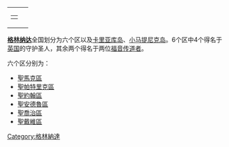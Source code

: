 {|align=right
|valign=top|
{| class="wikitable" align=right width=280px style="font-size:90%;"
|+ align=center style="background:#BFD7FF"| 
|-
|<!--align=left|-->{{Image label begin|image=Blank map of Grenada.svg|width={{{width|280px}}}|float={{{float|none}}}}}
{{Image label small|x=-205.0|y=-35.0|scale={{{width|-1}}}|text=[[卡里亞庫和小馬提尼克|卡里亞庫和小馬提尼克]]}}
{{Image label small|x=-135.0|y=-136.0|scale={{{width|-1}}}|text=[[聖派屈克區|聖派屈克區]]}}
{{Image label small|x=-133.0|y=-200.0|scale={{{width|-1}}}|text=[[聖安德魯區|聖安德魯區]]}}
{{Image label small|x=-106.0|y=-245.0|scale={{{width|-1}}}|text=[[聖戴維區|聖戴維區]]}}
{{Image label small|x=-46.0|y=-145.0|scale={{{width|-1}}}|text=[[聖馬克區|聖馬克區]]}}
{{Image label small|x=-25.0|y=-175.0|scale={{{width|-1}}}|text=[[聖約翰區|聖約翰區]]}}
{{Image label small|x=-18.0|y=-218.0|scale={{{width|-1}}}|text=[[聖喬治區|聖喬治區]]}}
{{Image label|x=-46.0|y=-65.0|scale={{{width|-1}}}|text=[[加勒比海|'''''加勒比海''''']]}}
{{Image label|x=-212.0|y=-165.0|scale={{{width|-1}}}|text=[[格瑞那達|'''''格瑞那達''''']]}}
{{Image label end}}
|}
|valign=top|
|}
'''[[格林纳达|格林纳达]]'''全国划分为六个区以及[[卡里亚库岛|卡里亚库岛]]、[[小马提尼克岛|小马提尼克岛]]。6个区中4个得名于[[英国|英国]]的守护圣人，其余两个得名于两位[[福音传道者|福音传道者]]。 

六个区分别为：
* [[聖馬克區_(格林納達)|聖馬克區]]
* [[聖帕特里克區_(格林納達)|聖帕特里克區]]
* [[聖約翰區_(格林納達)|聖約翰區]]
* [[聖安德魯區_(格林納達)|聖安德魯區]]
* [[聖喬治區_(格林納達)|聖喬治區]]
* [[聖戴維區_(格林納達)|聖戴維區]]

{{格林纳达行政区划}}
{{美洲题目|行政区划}}

[[Category:格林納達|Category:格林納達]]
